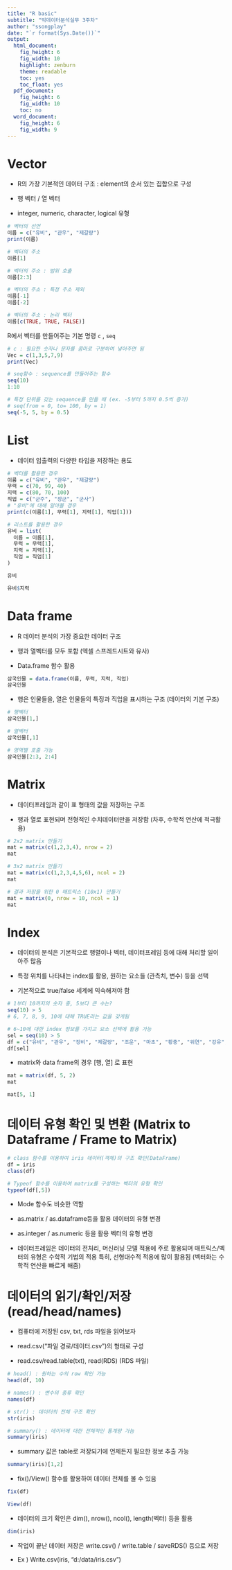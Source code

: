 ```yaml
---
title: "R basic"
subtitle: "빅데이터분석실무 3주차"
author: "ssongplay"
date: "`r format(Sys.Date())`"
output:
  html_document: 
    fig_height: 6
    fig_width: 10
    highlight: zenburn
    theme: readable
    toc: yes
    toc_float: yes
  pdf_document:
    fig_height: 6
    fig_width: 10
    toc: no
  word_document: 
    fig_height: 6
    fig_width: 9
---
```


# Vector

-   R의 가장 기본적인 데이터 구조 : element의 순서 있는 집합으로 구성

-   행 벡터 / 열 벡터

-   integer, numeric, character, logical 유형

```r
# 벡터의 선언 
이름 = c("유비", "관우", "제갈량")
print(이름)
```

```r
# 벡터의 주소 
이름[1]
```

```r
# 벡터의 주소 : 범위 호출
이름[2:3]
```

```r
# 벡터의 주소 : 특정 주소 제외
이름[-1]
이름[-2]
```

```r
# 벡터의 주소 : 논리 벡터
이름[c(TRUE, TRUE, FALSE)]
```

R에서 벡터를 만들어주는 기본 명령 `c` , `seq`

```r
# c : 필요한 숫자나 문자를 콤마로 구분하여 넣어주면 됨
Vec = c(1,3,5,7,9)
print(Vec)
```

```r
# seq함수 : sequence를 만들어주는 함수
seq(10)
1:10
```

```r
# 특정 단위를 갖는 sequence를 만들 때 (ex. -5부터 5까지 0.5씩 증가)
# seq(from = 0, to= 100, by = 1)
seq(-5, 5, by = 0.5)
```

# List

-   데이터 입출력의 다양한 타입을 저장하는 용도

```r
# 벡터를 활용한 경우
이름 = c("유비", "관우", "제갈량")
무력 = c(70, 99, 40)
지력 = c(80, 70, 100)
직업 = c("군주", "장군", "군사")
# "유비"에 대해 알아볼 경우
print(c(이름[1], 무력[1], 지력[1], 직업[1]))
```

```r
# 리스트를 활용한 경우
유비 = list(
  이름 = 이름[1],
  무력 = 무력[1], 
  지력 = 지력[1],
  직업 = 직업[1]
)

유비
```

```r
유비$지력 
```

# Data frame

-   R 데이터 분석의 가장 중요한 데이터 구조

-   행과 열벡터를 모두 포함 (엑셀 스프레드시트와 유사)

-   Data.frame 함수 활용

```r
삼국인물 = data.frame(이름, 무력, 지력, 직업)
삼국인물
```

-   행은 인물들을, 열은 인물들의 특징과 직업을 표시하는 구조 (데이터의 기본 구조)

```r
# 행벡터
삼국인물[1,]
```

```r
# 열벡터
삼국인물[,1]
```

```r
# 영역별 호출 가능
삼국인물[2:3, 2:4]
```

# Matrix

-   데이터프레임과 같이 표 형태의 값을 저장하는 구조

-   행과 열로 표현되며 전형적인 수치데이터만을 저장함 (차후, 수학적 연산에 적극활용)

```r
# 2x2 matrix 만들기
mat = matrix(c(1,2,3,4), nrow = 2)
mat
```

```r
# 3x2 matrix 만들기
mat = matrix(c(1,2,3,4,5,6), ncol = 2)
mat
```

```r
# 결과 저장을 위한 0 매트릭스 (10x1) 만들기
mat = matrix(0, nrow = 10, ncol = 1)
mat
```

# Index

-   데이터의 분석은 기본적으로 행렬이나 벡터, 데이터프레임 등에 대해 처리할 일이 아주 많음

-   특정 위치를 나타내는 index를 활용, 원하는 요소들 (관측치, 변수) 등을 선택

-   기본적으로 true/false 세계에 익숙해져야 함

```r
# 1부터 10까지의 숫자 중, 5보다 큰 수는?
seq(10) > 5
# 6, 7, 8, 9, 10에 대해 TRUE라는 값을 갖게됨
```

```r
# 6~10에 대한 index 정보를 가지고 요소 선택에 활용 가능
sel = seq(10) > 5
df = c("유비", "관우", "장비", "제갈량", "조운", "마초", "황충", "위연", "강유", "미축")
df[sel]
```

-   matrix와 data frame의 경우 [행, 열] 로 표현

```r
mat = matrix(df, 5, 2)
mat
```

```r
mat[5, 1]
```

# 데이터 유형 확인 및 변환 (Matrix to Dataframe / Frame to Matrix)

```r
# class 함수를 이용하여 iris 데이터(객체)의 구조 확인(DataFrame)
df = iris
class(df)
```

```r
# Typeof 함수를 이용하여 matrix를 구성하는 벡터의 유형 확인
typeof(df[,5])
```

-   Mode 함수도 비슷한 역할

-   as.matrix / as.dataframe등을 활용 데이터의 유형 변경

-   as.integer / as.numeric 등을 활용 벡터의 유형 변경

-   데이터프레임은 데이터의 전처리, 머신러닝 모델 적용에 주로 활용되며 매트릭스/벡터의 유형은 수학적 기법의 적용 특히, 선형대수적 적용에 많이 활용됨 (벡터화는 수학적 연산을 빠르게 해줌)

# 데이터의 읽기/확인/저장 (read/head/names)

-   컴퓨터에 저장된 csv, txt, rds 파일을 읽어보자

-   read.csv("파일 경로/데이터.csv")의 형태로 구성

-   read.csv/read.table(txt), read(RDS) (RDS 파일)

```r
# head() : 원하는 수의 row 확인 가능
head(df, 10)
```

```r
# names() : 변수의 종류 확인
names(df)
```

```r
# str() : 데이터의 전체 구조 확인
str(iris)
```

```r
# summary() : 데이터에 대한 전체적인 통계량 가늠
summary(iris)
```

-   summary 값은 table로 저장되기에 언제든지 필요한 정보 추출 가능

```r
summary(iris)[1,2]
```

-   fix()/View() 함수를 활용하여 데이터 전체를 볼 수 있음

```r
fix(df)
```

```r
View(df)
```

-   데이터의 크기 확인은 dim(), nrow(), ncol(), length(벡터) 등을 활용

```r
dim(iris)
```

-   작업이 끝난 데이터 저장은 write.csv() / write.table / saveRDS() 등으로 저장

-   Ex ) Write.csv(iris, "d:/data/iris.csv")
